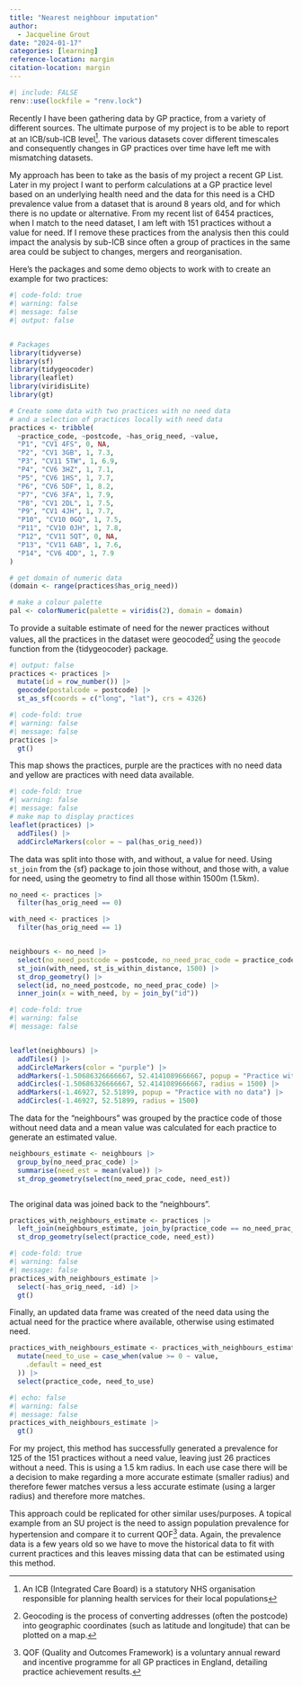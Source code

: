 ---
title: "Nearest neighbour imputation"
author:
  - Jacqueline Grout
date: "2024-01-17"
categories: [learning]
reference-location: margin
citation-location: margin
---

```{r lockfile}
#| include: FALSE
renv::use(lockfile = "renv.lock")
```


Recently I have been gathering data by GP practice, from a variety of different sources. The ultimate purpose of my project is to be able to report at an ICB/sub-ICB level[^1]. The various datasets cover different timescales and consequently changes in GP practices over time have left me with mismatching datasets.

[^1]: An ICB (Integrated Care Board) is a statutory NHS organisation responsible for planning health services for their local populations

My approach has been to take as the basis of my project a recent GP List. Later in my project I want to perform calculations at a GP practice level based on an underlying health need and the data for this need is a CHD prevalence value from a dataset that is around 8 years old, and for which there is no update or alternative. From my recent list of 6454 practices, when I match to the need dataset, I am left with 151 practices without a value for need. If I remove these practices from the analysis then this could impact the analysis by sub-ICB since often a group of practices in the same area could be subject to changes, mergers and reorganisation.

Here's the packages and some demo objects to work with to create an example for two practices:

```{r}
#| code-fold: true
#| warning: false
#| message: false
#| output: false


# Packages
library(tidyverse)
library(sf)
library(tidygeocoder)
library(leaflet)
library(viridisLite)
library(gt)

# Create some data with two practices with no need data
# and a selection of practices locally with need data
practices <- tribble(
  ~practice_code, ~postcode, ~has_orig_need, ~value,
  "P1", "CV1 4FS", 0, NA,
  "P2", "CV1 3GB", 1, 7.3,
  "P3", "CV11 5TW", 1, 6.9,
  "P4", "CV6 3HZ", 1, 7.1,
  "P5", "CV6 1HS", 1, 7.7,
  "P6", "CV6 5DF", 1, 8.2,
  "P7", "CV6 3FA", 1, 7.9,
  "P8", "CV1 2DL", 1, 7.5,
  "P9", "CV1 4JH", 1, 7.7,
  "P10", "CV10 0GQ", 1, 7.5,
  "P11", "CV10 0JH", 1, 7.8,
  "P12", "CV11 5QT", 0, NA,
  "P13", "CV11 6AB", 1, 7.6,
  "P14", "CV6 4DD", 1, 7.9
)

# get domain of numeric data
(domain <- range(practices$has_orig_need))

# make a colour palette
pal <- colorNumeric(palette = viridis(2), domain = domain)

```

To provide a suitable estimate of need for the newer practices without values, all the practices in the dataset were geocoded[^2] using the `geocode` function from the {tidygeocoder} package.

[^2]: Geocoding is the process of converting addresses (often the postcode) into geographic coordinates (such as latitude and longitude) that can be plotted on a map.

```{r}
#| output: false
practices <- practices |>
  mutate(id = row_number()) |>
  geocode(postalcode = postcode) |>
  st_as_sf(coords = c("long", "lat"), crs = 4326)


```

```{r}
#| code-fold: true
#| warning: false
#| message: false
practices |>
  gt()
```

This map shows the practices, purple are the practices with no need data and yellow are practices with need data available.

```{r}
#| code-fold: true
#| warning: false
#| message: false
# make map to display practices
leaflet(practices) |>
  addTiles() |>
  addCircleMarkers(color = ~ pal(has_orig_need))

```

The data was split into those with, and without, a value for need. Using `st_join` from the {sf} package to join those without, and those with, a value for need, using the geometry to find all those within 1500m (1.5km).

```{r}

no_need <- practices |>
  filter(has_orig_need == 0)

with_need <- practices |>
  filter(has_orig_need == 1)


neighbours <- no_need |>
  select(no_need_postcode = postcode, no_need_prac_code = practice_code) |>
  st_join(with_need, st_is_within_distance, 1500) |>
  st_drop_geometry() |>
  select(id, no_need_postcode, no_need_prac_code) |>
  inner_join(x = with_need, by = join_by("id"))


```

```{r}
#| code-fold: true
#| warning: false
#| message: false


leaflet(neighbours) |>
  addTiles() |>
  addCircleMarkers(color = "purple") |>
  addMarkers(-1.50686326666667, 52.4141089666667, popup = "Practice with no data") |>
  addCircles(-1.50686326666667, 52.4141089666667, radius = 1500) |>
  addMarkers(-1.46927, 52.51899, popup = "Practice with no data") |>
  addCircles(-1.46927, 52.51899, radius = 1500)
```

The data for the "neighbours" was grouped by the practice code of those without need data and a mean value was calculated for each practice to generate an estimated value.

```{r}

neighbours_estimate <- neighbours |>
  group_by(no_need_prac_code) |>
  summarise(need_est = mean(value)) |>
  st_drop_geometry(select(no_need_prac_code, need_est))



```

The original data was joined back to the "neighbours".

```{r}

practices_with_neighbours_estimate <- practices |>
  left_join(neighbours_estimate, join_by(practice_code == no_need_prac_code)) |>
  st_drop_geometry(select(practice_code, need_est))
```

```{r}
#| code-fold: true
#| warning: false
#| message: false
practices_with_neighbours_estimate |>
  select(-has_orig_need, -id) |>
  gt()

```

Finally, an updated data frame was created of the need data using the actual need for the practice where available, otherwise using estimated need.

```{r}

practices_with_neighbours_estimate <- practices_with_neighbours_estimate |>
  mutate(need_to_use = case_when(value >= 0 ~ value,
    .default = need_est
  )) |>
  select(practice_code, need_to_use)

```

```{r}
#| echo: false
#| warning: false
#| message: false
practices_with_neighbours_estimate |>
  gt()
```

For my project, this method has successfully generated a prevalence for 125 of the 151 practices without a need value, leaving just 26 practices without a need. This is using a 1.5 km radius. In each use case there will be a decision to make regarding a more accurate estimate (smaller radius) and therefore fewer matches versus a less accurate estimate (using a larger radius) and therefore more matches.

This approach could be replicated for other similar uses/purposes. A topical example from an SU project is the need to assign population prevalence for hypertension and compare it to current QOF[^3] data. Again, the prevalence data is a few years old so we have to move the historical data to fit with current practices and this leaves missing data that can be estimated using this method.


[^3]: QOF (Quality and Outcomes Framework) is a voluntary annual reward and incentive programme for all GP practices in England, detailing practice achievement results. 
